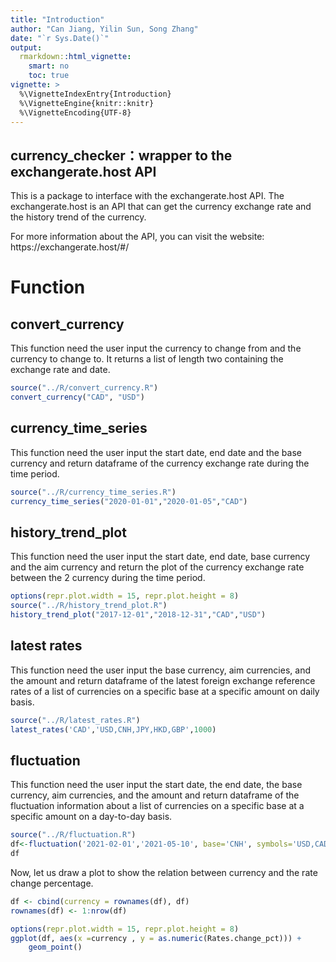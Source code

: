 ```yaml
---
title: "Introduction"
author: "Can Jiang, Yilin Sun, Song Zhang"
date: "`r Sys.Date()`"
output: 
  rmarkdown::html_vignette:
    smart: no
    toc: true
vignette: >
  %\VignetteIndexEntry{Introduction}
  %\VignetteEngine{knitr::knitr}
  %\VignetteEncoding{UTF-8}
---
```


## currency_checker：wrapper to the exchangerate.host API

This is a package to interface with the exchangerate.host API. The exchangerate.host is an API that can get the currency exchange rate and the history trend of the currency. 

For more information about the API, you can visit the website: https://exchangerate.host/#/

# Function

## convert_currency

This function need the user input the currency to change from and the currency to change to. It returns a list of length two containing the exchange rate and date. 


```r
source("../R/convert_currency.R")
convert_currency("CAD", "USD")
```


## currency_time_series

This function need the user input the start date, end date and the base currency and return dataframe of the currency exchange rate during the time period. 

```r
source("../R/currency_time_series.R")
currency_time_series("2020-01-01","2020-01-05","CAD")
```


## history_trend_plot

This function need the user input the start date, end date, base currency and the aim currency and return the plot of the currency exchange rate between the 2 currency during the time period.
```r
options(repr.plot.width = 15, repr.plot.height = 8)
source("../R/history_trend_plot.R")
history_trend_plot("2017-12-01","2018-12-31","CAD","USD")
```


## latest rates

This function need the user input the base currency, aim currencies, and the amount and return dataframe of the latest foreign exchange reference rates of a list of currencies on a specific base at a specific amount on daily basis. 

```r
source("../R/latest_rates.R")
latest_rates('CAD','USD,CNH,JPY,HKD,GBP',1000)
```   
    


## fluctuation

This function need the user input the start date, the end date, the base currency, aim currencies, and the amount and return dataframe of the fluctuation information about a list of currencies on a specific base at a specific amount on a day-to-day basis. 


```r
source("../R/fluctuation.R")
df<-fluctuation('2021-02-01','2021-05-10', base='CNH', symbols='USD,CAD,JPY,HKD,GBP', amount=1000)
df
```    

Now, let us draw a plot to show the relation between currency and the rate change percentage.

```r
df <- cbind(currency = rownames(df), df)
rownames(df) <- 1:nrow(df)
```
```r
options(repr.plot.width = 15, repr.plot.height = 8)
ggplot(df, aes(x =currency , y = as.numeric(Rates.change_pct))) +
    geom_point() 
```
    
